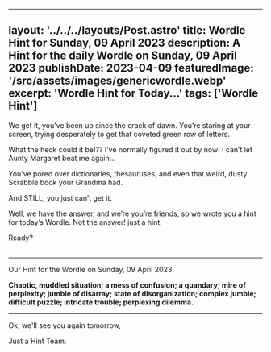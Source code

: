 ---
  layout: '../../../layouts/Post.astro'
  title: Wordle Hint for Sunday, 09 April 2023
  description: A Hint for the daily Wordle on Sunday, 09 April 2023
  publishDate: 2023-04-09
  featuredImage: '/src/assets/images/genericwordle.webp'
  excerpt: 'Wordle Hint for Today...'
  tags: ['Wordle Hint']
  ---

  We get it, you’ve been up since the crack of dawn. You’re staring at your screen, trying desperately to get that coveted green row of letters. 

  What the heck could it be!??
  I’ve normally figured it out by now!
  I can’t let Aunty Margaret beat me again… 

  You’ve pored over dictionaries, thesauruses, and even that weird, dusty Scrabble book your Grandma had.

  And STILL, you just can’t get it. 

  Well, we have the answer, and we’re you’re friends, so we wrote you a hint for today’s Wordle.
  Not the answer! just a hint. 

  Ready?<br /><br />

  ----

  Our Hint for the Wordle on Sunday, 09 April 2023:

  **Chaotic, muddled situation; a mess of confusion; a quandary; mire of perplexity; jumble of disarray; state of disorganization; complex jumble; difficult puzzle; intricate trouble; perplexing dilemma.**

  ----

  Ok, we'll see you again tomorrow, 

  Just a Hint Team.
  